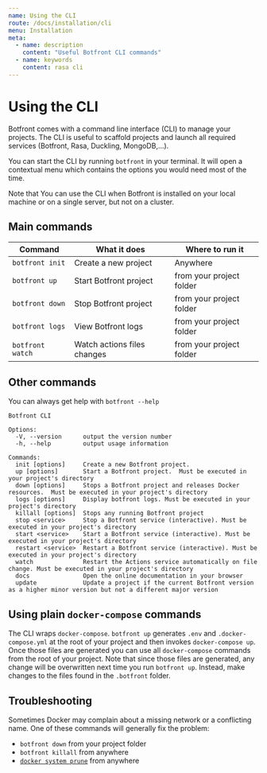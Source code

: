 ```yaml
---
name: Using the CLI
route: /docs/installation/cli
menu: Installation
meta:
  - name: description
    content: "Useful Botfront CLI commands"
  - name: keywords
    content: rasa cli
---
```


# Using the CLI

Botfront comes with a command line interface (CLI) to manage your projects.
The CLI is useful to scaffold projects and launch all required services (Botfront, Rasa, Duckling, MongoDB,...).

You can start the CLI by running `botfront` in your terminal.
It will open a contextual menu which contains the options you would need most of the time.

Note that You can use the CLI when Botfront is installed on your local machine or on a single server, but not on a cluster.

## Main commands

| Command          | What it does                | Where to run it          |
| ---------------- | --------------------------- | ------------------------ |
| `botfront init`  | Create a new project        | Anywhere                 |
| `botfront up`    | Start Botfront project      | from your project folder |
| `botfront down`  | Stop Botfront project       | from your project folder |
| `botfront logs`  | View Botfront logs          | from your project folder |
| `botfront watch` | Watch actions files changes | from your project folder |

## Other commands

You can always get help with `botfront --help`

```
Botfront CLI

Options:
  -V, --version      output the version number
  -h, --help         output usage information

Commands:
  init [options]     Create a new Botfront project.
  up [options]       Start a Botfront project.  Must be executed in your project's directory
  down [options]     Stops a Botfront project and releases Docker resources.  Must be executed in your project's directory
  logs [options]     Display botfront logs. Must be executed in your project's directory
  killall [options]  Stops any running Botfront project
  stop <service>     Stop a Botfront service (interactive). Must be executed in your project's directory
  start <service>    Start a Botfront service (interactive). Must be executed in your project's directory
  restart <service>  Restart a Botfront service (interactive). Must be executed in your project's directory
  watch              Restart the Actions service automatically on file change. Must be executed in your project's directory
  docs               Open the online documentation in your browser
  update             Update a project if the current Botfront version as a higher minor version but not a different major version
```

## Using plain `docker-compose` commands

The CLI wraps `docker-compose`. `botfront up` generates `.env` and `.docker-compose.yml` at the root of your project and then invokes `docker-compose up`.
Once those files are generated you can use all `docker-compose` commands from the root of your project.
Note that since those files are generated, any change will be overwritten next time you run `botfront up`. Instead, make changes to the files found in the `.botfront` folder.

## Troubleshooting

Sometimes Docker may complain about a missing network or a conflicting name.
One of these commands will generally fix the problem:

- `botfront down` from your project folder
- `botfront killall` from anywhere
- [`docker system prune`](https://docs.docker.com/engine/reference/commandline/system_prune/) from anywhere
